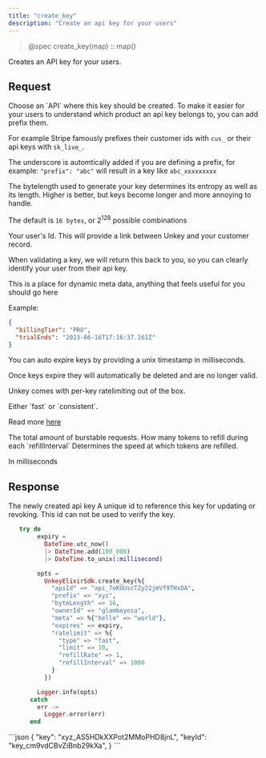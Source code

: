 ```yaml
---
title: "create_key"
description: "Create an api key for your users"
---
```


> @spec create_key(map) :: map()

Creates an API key for your users.

## Request

<ParamField body="apiId" type="string" required>
  Choose an `API` where this key should be created.
</ParamField>

<ParamField body="prefix" type="string" >
To make it easier for your users to understand which product an api key belongs to, you can add prefix them.

For example Stripe famously prefixes their customer ids with `cus_` or their api keys with `sk_live_`.

The underscore is automtically added if you are defining a prefix, for example: `"prefix": "abc"` will result in a key like `abc_xxxxxxxxx`

</ParamField>

<ParamField body="byteLength" type="int" default={16} >
The bytelength used to generate your key determines its entropy as well as its length.
Higher is better, but keys become longer and more annoying to handle.

The default is `16 bytes`, or 2<sup>128</sup> possible combinations

 </ParamField>

 <ParamField body="ownerId" type="string" >
  Your user's Id. This will provide a link between Unkey and your customer record.

When validating a key, we will return this back to you, so you can clearly identify your user from their api key.

</ParamField>

<ParamField body="meta" type="object" >
This is a place for dynamic meta data, anything that feels useful for you should go here

Example:

```json
{
  "billingTier": "PRO",
  "trialEnds": "2023-06-16T17:16:37.161Z"
}
```

</ParamField>
<ParamField body="expires" type="int" >
  You can auto expire keys by providing a unix timestamp in milliseconds.

Once keys expire they will automatically be deleted and are no longer valid.

</ParamField>

<ParamField body="ratelimit" type="Object" >

Unkey comes with per-key ratelimiting out of the box.

  <Expandable title="properties">

  <ParamField body="type" type="string" default="fast" required>
  Either `fast` or `consistent`.

Read more [here](/features/ratelimiting)

  </ParamField>
  <ParamField body="limit" type="int" required>
  The total amount of burstable requests.

  </ParamField>
  <ParamField body="refillRate" type="int" required>
  How many tokens to refill during each `refillInterval`
  </ParamField>
  <ParamField body="refillInterval" type="int" required>
  Determines the speed at which tokens are refilled.

In milliseconds

  </ParamField>
 </Expandable>
</ParamField>

## Response

<ResponseField name="key" type="string" required>
  The newly created api key
</ResponseField>

<ResponseField name="keyId" type="string" required>
  A unique id to reference this key for updating or revoking. This id can not be
  used to verify the key.
</ResponseField>

<RequestExample>

```elixir
   try do
        expiry =
          DateTime.utc_now()
          |> DateTime.add(100_000)
          |> DateTime.to_unix(:millisecond)

        opts =
          UnkeyElixirSdk.create_key(%{
            "apiId" => "api_7oKUUscTZy22jmVf9THxDA",
            "prefix" => "xyz",
            "byteLength" => 16,
            "ownerId" => "glamboyosa",
            "meta" => %{"hello" => "world"},
            "expires" => expiry,
            "ratelimit" => %{
              "type" => "fast",
              "limit" => 10,
              "refillRate" => 1,
              "refillInterval" => 1000
            }
          })

        Logger.info(opts)
      catch
        err ->
          Logger.error(err)
      end
```

</RequestExample>

<ResponseExample>
```json
{
	"key": "xyz_AS5HDkXXPot2MMoPHD8jnL",
     "keyId": "key_cm9vdCBvZiBnb29kXa",
}
```

</ResponseExample>

